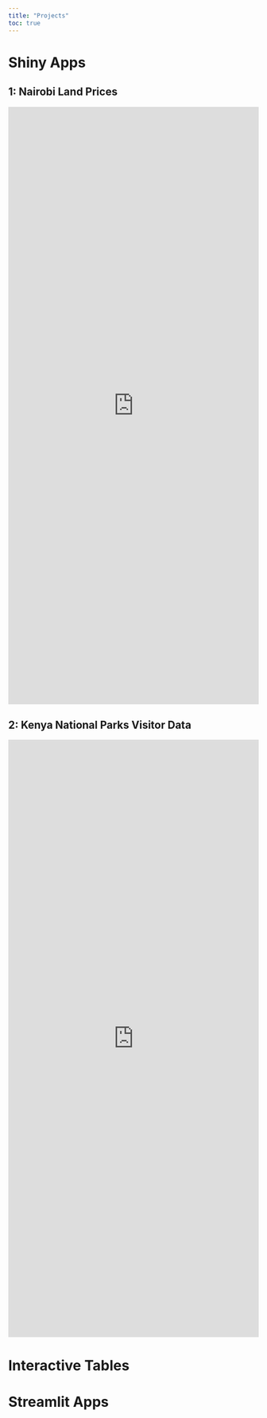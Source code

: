 ```yaml
---
title: "Projects"
toc: true
---
```


# Shiny Apps

## 1: Nairobi Land Prices

<iframe height="1200" width="100%" frameborder="yes" src="https://wokech.shinyapps.io/hass_land_price_app/">

</iframe>

## 2: Kenya National Parks Visitor Data

<iframe height="1200" width="100%" frameborder="yes" src="https://wokech.shinyapps.io/natl_parks_kenya_app/">

</iframe>

# Interactive Tables

# Streamlit Apps
